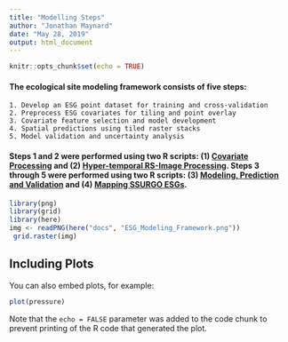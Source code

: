 ```yaml
---
title: "Modelling Steps"
author: "Jonathan Maynard"
date: "May 28, 2019"
output: html_document
---
```


```r
knitr::opts_chunk$set(echo = TRUE)
```

#### The ecological site modeling framework consists of five steps: 
    1. Develop an ESG point dataset for training and cross-validation 
    2. Preprocess ESG covariates for tiling and point overlay
    3. Covariate feature selection and model development
    4. Spatial predictions using tiled raster stacks
    5. Model validation and uncertainty analysis 

#### Steps 1 and 2 were performed using two R scripts: (1) [**Covariate Processing**](https://jjmaynard.github.io/ESG.Mapping/ESG_Covariate_Processing.html) and (2) [**Hyper-temporal RS-Image Processing**](https://jjmaynard.github.io/ESG.Mapping/ESG_HyperTemp_Image_Processing.html). Steps 3 through 5 were performed using two R scripts: (3) [**Modeling, Prediction and Validation**](https://jjmaynard.github.io/ESG.Mapping/ESG_MLR_Modeling.html) and (4) [**Mapping SSURGO ESGs**](https://jjmaynard.github.io/ESG.Mapping/ESG_SSURGO_mapping.html).

```r
library(png)
library(grid)
library(here)
img <- readPNG(here("docs", "ESG_Modeling_Framework.png"))
 grid.raster(img)
```

## Including Plots

You can also embed plots, for example:

```r
plot(pressure)
```

Note that the `echo = FALSE` parameter was added to the code chunk to prevent printing of the R code that generated the plot.

